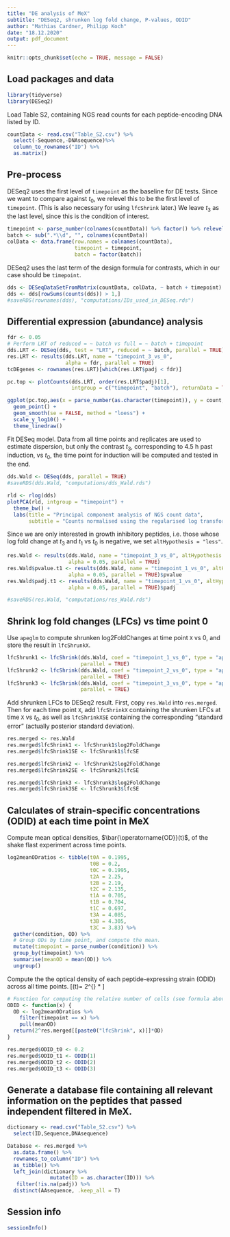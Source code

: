 ---
title: "DE analysis of MeX"
subtitle: "DESeq2, shrunken log fold change, P-values, ODID"
author: "Mathias Cardner, Philipp Koch"
date: "18.12.2020"
output: pdf_document
---

```{r setup, include=FALSE}
knitr::opts_chunk$set(echo = TRUE, message = FALSE)
```

## Load packages and data

```{r}
library(tidyverse)
library(DESeq2)
```

Load Table S2, containing NGS read counts for each peptide-encoding DNA listed by ID.

```{r}
countData <- read.csv("Table_S2.csv") %>%
  select(-Sequence,-DNAsequence)%>%
  column_to_rownames("ID") %>%
  as.matrix()
```

## Pre-process

DESeq2 uses the first level of `timepoint` as the baseline for DE tests. Since we want to compare against $t_0$, we relevel this to be the first level of `timepoint`. (This is also necessary for using `lfcShrink` later.) We leave $t_3$ as the last level, since this is the condition of interest.

```{r}
timepoint <- parse_number(colnames(countData)) %>% factor() %>% relevel("0")
batch <- sub(".*\\d", "", colnames(countData))
colData <- data.frame(row.names = colnames(countData),
                      timepoint = timepoint,
                      batch = factor(batch))
```

DESeq2 uses the last term of the design formula for contrasts, which in our case should be `timepoint`.

```{r}
dds <- DESeqDataSetFromMatrix(countData, colData, ~ batch + timepoint)
dds <- dds[rowSums(counts(dds)) > 1,]
#saveRDS(rownames(dds), "computations/IDs_used_in_DESeq.rds")
```

## Differential expression (abundance) analysis

<!-- ## LRT of *batch* vs *batch + timepoint* -->

<!-- We perform a likelihood ratio test of the GLM with only batch, vs the GLM with batch + timepoint. Genes for which this ratio is small favour the latter hypothesis, i.e. that the given gene is differentially expressed during the timecourse. Note that this is unlike the pairwise Wald tests, which compares two conditions. The resulting $p$-values will refer to the *LRT*, and \emph{only the fold change will vary with the contrast}. -->

```{r eval=FALSE, include=FALSE}
fdr <- 0.05
# Perform LRT of reduced = ~ batch vs full = ~ batch + timepoint
dds.LRT <- DESeq(dds, test = "LRT", reduced = ~ batch, parallel = TRUE)
res.LRT <- results(dds.LRT, name = "timepoint_3_vs_0",
                   alpha = fdr, parallel = TRUE)
tcDEgenes <- rownames(res.LRT)[which(res.LRT$padj < fdr)]

pc.top <- plotCounts(dds.LRT, order(res.LRT$padj)[1],
                     intgroup = c("timepoint", "batch"), returnData = TRUE)

ggplot(pc.top,aes(x = parse_number(as.character(timepoint)), y = count, color = batch)) + 
  geom_point() + 
  geom_smooth(se = FALSE, method = "loess") +
  scale_y_log10() +
  theme_linedraw()
```

Fit DESeq model. Data from all time points and replicates are used to estimate dispersion, but only the contrast $t_3$, corresponding to 4.5 h past induction, vs $t_0$, the time point for induction will be computed and tested in the end.

```{r}
dds.Wald <- DESeq(dds, parallel = TRUE)
#saveRDS(dds.Wald, "computations/dds_Wald.rds")
```

<!-- Plot a PCA of the data normalised using the regularised logarithmic transform `rlog()`. -->

```{r eval=FALSE, include=FALSE}
rld <- rlog(dds)
plotPCA(rld, intgroup = "timepoint") +
  theme_bw() +
  labs(title = "Principal component analysis of NGS count data",
       subtitle = "Counts normalised using the regularised log transform")
```

Since we are only interested in growth inhibitory peptides, i.e. those whose log fold change at $t_3$ and $t_1$ vs $t_0$ is negative, we set `altHypothesis = "less"`.

```{r}
res.Wald <- results(dds.Wald, name = "timepoint_3_vs_0", altHypothesis = "less",
                    alpha = 0.05, parallel = TRUE)
res.Wald$pvalue.t1 <- results(dds.Wald, name = "timepoint_1_vs_0", altHypothesis = "less",
                    alpha = 0.05, parallel = TRUE)$pvalue
res.Wald$padj.t1 <- results(dds.Wald, name = "timepoint_1_vs_0", altHypothesis = "less",
                    alpha = 0.05, parallel = TRUE)$padj

#saveRDS(res.Wald, "computations/res_Wald.rds")
```

## Shrink log fold changes (LFCs) vs time point 0

Use `apeglm` to compute shrunken log2FoldChanges at time point `X` vs 0, and store the result in `lfcShrunkX`.

```{r}
lfcShrunk1 <- lfcShrink(dds.Wald, coef = "timepoint_1_vs_0", type = "apeglm",
                        parallel = TRUE)
lfcShrunk2 <- lfcShrink(dds.Wald, coef = "timepoint_2_vs_0", type = "apeglm",
                        parallel = TRUE)
lfcShrunk3 <- lfcShrink(dds.Wald, coef = "timepoint_3_vs_0", type = "apeglm",
                        parallel = TRUE)
```

Add shrunken LFCs to DESeq2 result. First, copy `res.Wald` into `res.merged`. Then for each time point `X`, add `lfcShrinkX` containing the shrunken LFCs at time `X` vs $t_0$, as well as `lfcShrinkXSE` containing the corresponding "standard error" (actually posterior standard deviation).

```{r}
res.merged <- res.Wald
res.merged$lfcShrink1 <- lfcShrunk1$log2FoldChange
res.merged$lfcShrink1SE <- lfcShrunk1$lfcSE

res.merged$lfcShrink2 <- lfcShrunk2$log2FoldChange
res.merged$lfcShrink2SE <- lfcShrunk2$lfcSE

res.merged$lfcShrink3 <- lfcShrunk3$log2FoldChange
res.merged$lfcShrink3SE <- lfcShrunk3$lfcSE
```

## Calculates of strain-specific concentrations (ODID) at each time point in MeX

Compute mean optical densities, $\bar{\operatorname{OD}}(t)$, of the shake flast experiment across time points.

```{r}
log2meanODratios <- tibble(t0A = 0.1995,
                           t0B = 0.2,
                           t0C = 0.1995,
                           t2A = 2.25,
                           t2B = 2.19,
                           t2C = 2.135,
                           t1A = 0.705,
                           t1B = 0.704,
                           t1C = 0.697,
                           t3A = 4.085,
                           t3B = 4.305,
                           t3C = 3.83) %>%
  gather(condition, OD) %>%
  # Group ODs by time point, and compute the mean.
  mutate(timepoint = parse_number(condition)) %>%
  group_by(timepoint) %>%
  summarise(meanOD = mean(OD)) %>%
  ungroup() 
```

Compute the the optical density of each peptide-expressing strain (ODID) across all time points.
\[\operatorname{OD_{Mex}}(t)= 2^{\operatorname{lfcShrink(t)}} * \operatorname{\bar{OD}_{600}(t)}\]

```{r}
# Function for computing the relative number of cells (see formula above).
ODID <- function(x) {
  OD <- log2meanODratios %>%
    filter(timepoint == x) %>%
    pull(meanOD)
  return(2^res.merged[[paste0("lfcShrink", x)]]*OD)
}

res.merged$ODID_t0 <- 0.2
res.merged$ODID_t1 <- ODID(1)
res.merged$ODID_t2 <- ODID(2)
res.merged$ODID_t3 <- ODID(3)
```


## Generate a database file containing all relevant information on the peptides that passed independent filtered in MeX.

```{r}
dictionary <- read.csv("Table_S2.csv") %>%
  select(ID,Sequence,DNAsequence)

Database <- res.merged %>%
  as.data.frame() %>%
  rownames_to_column("ID") %>%
  as_tibble() %>%
  left_join(dictionary %>%
              mutate(ID = as.character(ID))) %>%
   filter(!is.na(padj)) %>%
  distinct(AAsequence, .keep_all = T)

```

## Session info

```{r}
sessionInfo()
```
